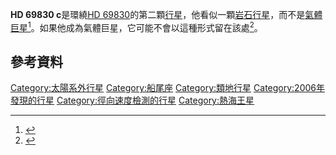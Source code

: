 {{Planetbox begin
| name=HD 69830 c
}}
{{Planetbox image
| image = HD 69830 and HD 69830 c.png
| caption = HD 69830和HD 69830 c<br />''([[天體的|天體的]]影像)''
}}
{{Planetbox star
| star=[[HD_69830|HD 69830]]
| constell=[[船尾座|船尾座]]
| RA={{RA|08|18|23.9}}
| DEC={{DEC|-12|37|55.8}}
| app_mag=5.95
| dist_ly=41
| dist_pc=12.6
| class=K0V
| mass=0.86 ± 0.03
| radius=0.89
| temperature=5385 ± 20
| metallicity=−0.05 ± 0.02
| age=5.1–6.1
}}
{{Planetbox orbit
| semimajor=0.186
| eccentricity=0.13±0.06
| period=31.56±0.04
| ang_dist=14.762
| arg_peri=221±35
| t_peri=2,453,469.6±2.8
| semi-amp=2.66±0.16
}}
{{Planetbox character
| minimum_mass=0.038
| temperature=~522
}}
{{Planetbox discovery
| discovery_date=May 18, 2006
| discovery_method=[[徑向速度|徑向速度]]
| discoverers=Lovis et al.
| discovery_status=Published
}}
{{Planetbox reference
| star=HD+69830
| planet=c
}}
{{Planetbox end}}

'''HD 69830 c'''是環繞[[HD_69830|HD 69830]]的第二顆[[行星|行星]]，他看似一顆[[類地行星|岩石行星]]，而不是[[氣體巨星|氣體巨星]]<ref name="lovis2006">{{cite journal | url=http://www.nature.com/nature/journal/v441/n7091/abs/nature04828.html | author=Lovis et al. | title=An extrasolar planetary system with three Neptune-mass planets | journal=[[Nature_(journal)|Nature]] | volume=441 | year=2006 | pages=305–309 | doi=10.1038/nature04828 | last2=Mayor | first2=Michel | last3=Pepe | first3=Francesco | last4=Alibert | first4=Yann | last5=Benz | first5=Willy | last6=Bouchy | first6=François | last7=Correia | first7=Alexandre C. M. | last8=Laskar | first8=Jacques | last9=Mordasini | first9=Christoph | pmid=16710412 | issue=7091 | access-date=2010-07-18 | archive-date=2017-04-22 | archive-url=https://web.archive.org/web/20170422161311/http://www.nature.com/nature/journal/v441/n7091/abs/nature04828.html | dead-url=no }}</ref>。如果他成為氣體巨星，它可能不會以這種形式留在該處<ref>{{cite journal | journal=Geophysical Research Abstracts | volume=9 | issue=07850 | year=2007 | url=http://www.cosis.net/abstracts/EGU2007/07850/EGU2007-J-07850.pdf?PHPSESSID=1eb3a7a98603083dda25d18001ea2a33 | title=The impact of nonthermal loss processes on planet masses from Neptunes to Jupiters | author=H. Lammer ''et al.'' | access-date=2010-07-18 | archive-date=2019-12-15 | archive-url=https://web.archive.org/web/20191215090631/https://www.cosis.net/abstracts/EGU2007/07850/EGU2007-J-07850.pdf?PHPSESSID=1eb3a7a98603083dda25d18001ea2a33 | dead-url=no }}</ref>。

== 參考資料 ==
{{reflist}}
{{Sky|08|18|23.9|-|12|37|55.8|41}}
[[Category:太陽系外行星|Category:太陽系外行星]]
[[Category:船尾座|Category:船尾座]]
[[Category:類地行星|Category:類地行星]]
[[Category:2006年發現的行星|Category:2006年發現的行星]]
[[Category:徑向速度檢測的行星|Category:徑向速度檢測的行星]]
[[Category:熱海王星|Category:熱海王星]]
{{clear}}
{{HD 69830}}
{{extrasolar-planet-stub}}